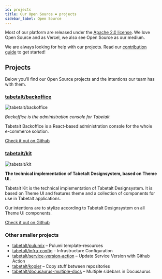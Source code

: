 ```yaml
---
id: projects
title: Our Open Source ❤️ projects
sidebar_label: Open Source
---
```


Most of our platform are released under the [Apache 2.0 license][apache-2.0]. We
love Open Source and as Vercel, we also see Open Source as our medium.

We are always looking for help with our projects. Read our [contribution
guide][contribute] to get started!

## Projects

Below you'll find our Open Source projects and the intentions our team has with
them.

### [tabetalt/backoffice][]

![tabetalt/backoffice](/img/repositories/backoffice.jpg)

_Backoffice is the administration console for Tabetalt_

Tabetalt Backoffice is a React-based administration console for the whole
e-commerce solution.

[Check it out on Github][tabetalt/backoffice]

### [tabetalt/kit][]

![tabetalt/kit](/img/repositories/kit.jpg)

**The technical implementation of Tabetalt Designsystem, based on Theme UI.**

Tabetalt Kit is the technical implementation of Tabetalt Designsystem. It is
based on Theme UI and features theme and a collection of components for use in
Tabetalt applications.

Our intentions are to stylize according to Tabetalt Designsystem on all Theme UI
components.

[Check it out on Github][tabetalt/kit]

### Other smaller projects

- [tabetalt/pulumix][] – Pulumi template-resources
- [tabetalt/infra-config][] – Infrastructure Configuration
- [tabetalt/service-version-action][] – Update Service Version with Github
  Action
- [tabetalt/kopier][] – Copy stuff between repositories
- [tabetalt/docusaurus-multiple-docs][] – Multiple sidebars in Docusaurus

[tabetalt/kit]: https://github.com/tabetalt/kit
[tabetalt/backoffice]: https://github.com/tabetalt/backoffice
[tabetalt/docs]: https://github.com/tabetalt/docs
[tabetalt/pulumix]: https://github.com/tabetalt/pulumix
[tabetalt/infra-config]: https://github.com/tabetalt/infra-config
[tabetalt/infra-services]: https://github.com/tabetalt/infra-services
[tabetalt/arch-docs]: https://github.com/tabetalt/arch-docs
[tabetalt/service-version-action]:
  https://github.com/tabetalt/service-version-action
[tabetalt/kopier]: https://github.com/tabetalt/kopier
[tabetalt/docusaurus-multiple-docs]:
  https://github.com/tabetalt/docusaurus-multiple-docs
[tabetalt/infra-core]: https://github.com/tabetalt/infra-core
[tabetalt/infra-secrets]: https://github.com/tabetalt/infra-secrets
[tabetalt/api]: https://github.com/tabetalt/api
[tabetalt/service-tenant]: https://github.com/tabetalt/service-tenant
[tabetalt/service-catalog]: https://github.com/tabetalt/service-catalog
[tabetalt/legacy]: https://github.com/tabetalt/legacy
[apache-2.0]: https://www.apache.org/licenses/LICENSE-2.0
[contribute]:
  https://github.com/tabetalt/.github/blob/main/.github/CONTRIBUTING.md
